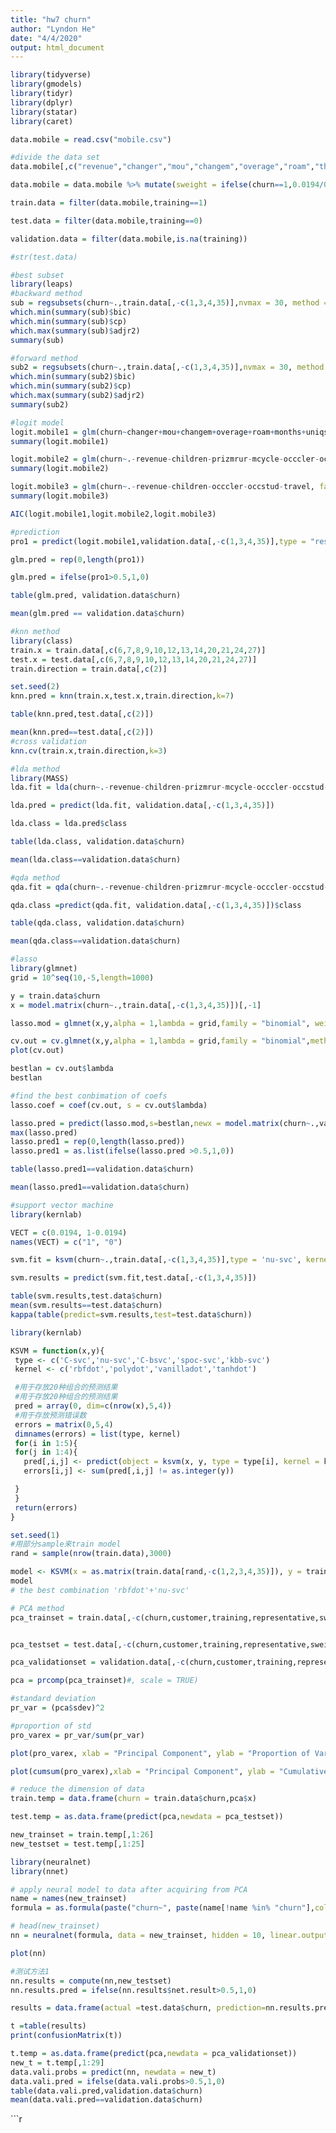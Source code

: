 ---
title: "hw7 churn"
author: "Lyndon He"
date: "4/4/2020"
output: html_document
---
```{r}
library(tidyverse)
library(gmodels)
library(tidyr)
library(dplyr)
library(statar)
library(caret)
```
```{r}
data.mobile = read.csv("mobile.csv")

```
```{r}
#divide the data set
data.mobile[,c("revenue","changer","mou","changem","overage","roam","threeway","months","uniqsubs","phones","custcare","retcalls","dropvce","blckvce","unansvce","eqpdays")] = scale(data.mobile[,c("revenue","changer","mou","changem","overage","roam","threeway","months","uniqsubs","phones","custcare","retcalls","dropvce","blckvce","unansvce","eqpdays")],center = TRUE,scale = TRUE)

data.mobile = data.mobile %>% mutate(sweight = ifelse(churn==1,0.0194/0.5,(1-0.0194)/0.5))

train.data = filter(data.mobile,training==1) 

test.data = filter(data.mobile,training==0)

validation.data = filter(data.mobile,is.na(training))

#str(test.data)
```
```{r}
#best subset
library(leaps)
#backward method
sub = regsubsets(churn~.,train.data[,-c(1,3,4,35)],nvmax = 30, method = "backward") 
which.min(summary(sub)$bic)
which.min(summary(sub)$cp)
which.max(summary(sub)$adjr2)
summary(sub)

#forward method
sub2 = regsubsets(churn~.,train.data[,-c(1,3,4,35)],nvmax = 30, method = "forward") 
which.min(summary(sub2)$bic)
which.min(summary(sub2)$cp)
which.max(summary(sub2)$adjr2)
summary(sub2)
```
```{r}
#logit model
logit.mobile1 = glm(churn~changer+mou+changem+overage+roam+months+uniqsubs+phones+retcalls+eqpdays+refurb+creditaa+occprof, family= "binomial", train.data[,-c(1,3,4,35)], weights = train.data$sweight)
summary(logit.mobile1)

logit.mobile2 = glm(churn~.-revenue-children-prizmrur-mcycle-occcler-occstud-occhmkr-travel, family= "binomial", train.data[,-c(1,3,4,35)], weights = train.data$sweight)
summary(logit.mobile2)

logit.mobile3 = glm(churn~.-revenue-children-occcler-occstud-travel, family= "binomial", train.data[,-c(1,3,4,35)], weights = train.data$sweight)
summary(logit.mobile3)

AIC(logit.mobile1,logit.mobile2,logit.mobile3)

```
```{r}
#prediction 
pro1 = predict(logit.mobile1,validation.data[,-c(1,3,4,35)],type = "response")

glm.pred = rep(0,length(pro1))

glm.pred = ifelse(pro1>0.5,1,0)

table(glm.pred, validation.data$churn)

mean(glm.pred == validation.data$churn)

```


```{r}
#knn method
library(class)
train.x = train.data[,c(6,7,8,9,10,12,13,14,20,21,24,27)]
test.x = test.data[,c(6,7,8,9,10,12,13,14,20,21,24,27)]
train.direction = train.data[,c(2)]

set.seed(2)
knn.pred = knn(train.x,test.x,train.direction,k=7)

table(knn.pred,test.data[,c(2)])

mean(knn.pred==test.data[,c(2)])
#cross validation
knn.cv(train.x,train.direction,k=3)
```

```{r}
#lda method
library(MASS)
lda.fit = lda(churn~.-revenue-children-prizmrur-mcycle-occcler-occstud-occhmkr-travel, data=train.data[,-c(1,3,4,35)], prior = c(1-0.0194, 0.0194))

lda.pred = predict(lda.fit, validation.data[,-c(1,3,4,35)])

lda.class = lda.pred$class

table(lda.class, validation.data$churn)

mean(lda.class==validation.data$churn)
```
```{r}
#qda method
qda.fit = qda(churn~.-revenue-children-prizmrur-mcycle-occcler-occstud-occhmkr-travel, data=train.data[,-c(1,3,4,35)],prior = c(1-0.0194, 0.0194),method = "moment")

qda.class =predict(qda.fit, validation.data[,-c(1,3,4,35)])$class

table(qda.class, validation.data$churn)

mean(qda.class==validation.data$churn)
```


```{r}
#lasso
library(glmnet)
grid = 10^seq(10,-5,length=1000)

y = train.data$churn
x = model.matrix(churn~.,train.data[,-c(1,3,4,35)])[,-1]

lasso.mod = glmnet(x,y,alpha = 1,lambda = grid,family = "binomial", weights = train.data$sweight)

cv.out = cv.glmnet(x,y,alpha = 1,lambda = grid,family = "binomial",method = "class", weights = train.data$sweight)
plot(cv.out)

bestlan = cv.out$lambda
bestlan

#find the best conbimation of coefs
lasso.coef = coef(cv.out, s = cv.out$lambda)

lasso.pred = predict(lasso.mod,s=bestlan,newx = model.matrix(churn~.,validation.data[,-c(1,3,4,35)])[,-1])
max(lasso.pred)
lasso.pred1 = rep(0,length(lasso.pred))
lasso.pred1 = as.list(ifelse(lasso.pred >0.5,1,0))

table(lasso.pred1==validation.data$churn)

mean(lasso.pred1==validation.data$churn)
```


```{r}
#support vector machine
library(kernlab)

VECT = c(0.0194, 1-0.0194) 
names(VECT) = c("1", "0") 

svm.fit = ksvm(churn~.,train.data[,-c(1,3,4,35)],type = 'nu-svc', kernel = 'rbfdot')

svm.results = predict(svm.fit,test.data[,-c(1,3,4,35)])

table(svm.results,test.data$churn)
mean(svm.results==test.data$churn)
kappa(table(predict=svm.results,test=test.data$churn))
```

```{r}
library(kernlab)

KSVM = function(x,y){
 type <- c('C-svc','nu-svc','C-bsvc','spoc-svc','kbb-svc')
 kernel <- c('rbfdot','polydot','vanilladot','tanhdot')

 #用于存放20种组合的预测结果
 #用于存放20种组合的预测结果
 pred = array(0, dim=c(nrow(x),5,4))
 #用于存放预测错误数
 errors = matrix(0,5,4)
 dimnames(errors) = list(type, kernel)
 for(i in 1:5){
 for(j in 1:4){
   pred[,i,j] <- predict(object = ksvm(x, y, type = type[i], kernel = kernel[j]), newdata = x)
   errors[i,j] <- sum(pred[,i,j] != as.integer(y))

 }
 }
 return(errors)
}

set.seed(1)
#用部分sample来train model
rand = sample(nrow(train.data),3000)

model <- KSVM(x = as.matrix(train.data[rand,-c(1,2,3,4,35)]), y = train.data[rand,2])
model
# the best combination 'rbfdot'+'nu-svc'
```

```{r}
# PCA method
pca_trainset = train.data[,-c(churn,customer,training,representative,sweight)]


pca_testset = test.data[,-c(churn,customer,training,representative,sweight)]

pca_validationset = validation.data[,-c(churn,customer,training,representative,sweight)]

pca = prcomp(pca_trainset)#, scale = TRUE)

#standard deviation
pr_var = (pca$sdev)^2

#proportion of std
pro_varex = pr_var/sum(pr_var)

plot(pro_varex, xlab = "Principal Component", ylab = "Proportion of Variance Explained", type = "b")

plot(cumsum(pro_varex),xlab = "Principal Component", ylab = "Cumulative Proportion of Variance Expained", type ="b")
```
```{r}
# reduce the dimension of data
train.temp = data.frame(churn = train.data$churn,pca$x)

test.temp = as.data.frame(predict(pca,newdata = pca_testset))

new_trainset = train.temp[,1:26]
new_testset = test.temp[,1:25]

```


```{r}
library(neuralnet)
library(nnet)

# apply neural model to data after acquiring from PCA
name = names(new_trainset)
formula = as.formula(paste("churn~", paste(name[!name %in% "churn"],collapse = "+")))

# head(new_trainset)
nn = neuralnet(formula, data = new_trainset, hidden = 10, linear.output = FALSE, act.fct = "logistic"， threshold = 0.01)

```

```{r}
plot(nn)

#测试方法1
nn.results = compute(nn,new_testset)
nn.results.pred = ifelse(nn.results$net.result>0.5,1,0) 

results = data.frame(actual =test.data$churn, prediction=nn.results.pred)

t =table(results)
print(confusionMatrix(t))
```


```{r}
t.temp = as.data.frame(predict(pca,newdata = pca_validationset))
new_t = t.temp[,1:29]
data.vali.probs = predict(nn, newdata = new_t)
data.vali.pred = ifelse(data.vali.probs>0.5,1,0)
table(data.vali.pred,validation.data$churn)
mean(data.vali.pred==validation.data$churn)
```



```{r}
